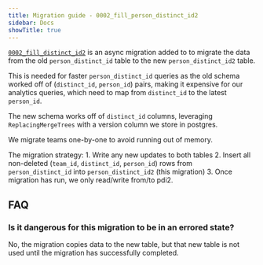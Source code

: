 ```yaml
---
title: Migration guide - 0002_fill_person_distinct_id2
sidebar: Docs
showTitle: true
---
```



[`0002_fill_distinct_id2`](https://github.com/PostHog/posthog/blob/master/posthog/async_migrations/migrations/0003_fill_person_distinct_id2.py) is an async migration added to to migrate the data from the old `person_distinct_id` table to the new `person_distinct_id2` table.

This is needed for faster `person_distinct_id` queries as the old schema worked off of (`distinct_id`, `person_id`) pairs, making it expensive for our analytics queries, which need to map from `distinct_id` to the latest `person_id`. 

The new schema works off of `distinct_id` columns, leveraging `ReplacingMergeTrees` with a version column we store in postgres.

We migrate teams one-by-one to avoid running out of memory.

The migration strategy:
    1. Write any new updates to both tables
    2. Insert all non-deleted (`team_id`, `distinct_id`, `person_id`) rows from `person_distinct_id` into `person_distinct_id2` (this migration)
    3. Once migration has run, we only read/write from/to pdi2.

## FAQ

### Is it dangerous for this migration to be in an errored state?

No, the migration copies data to the new table, but that new table is not used until the migration has successfully completed.

